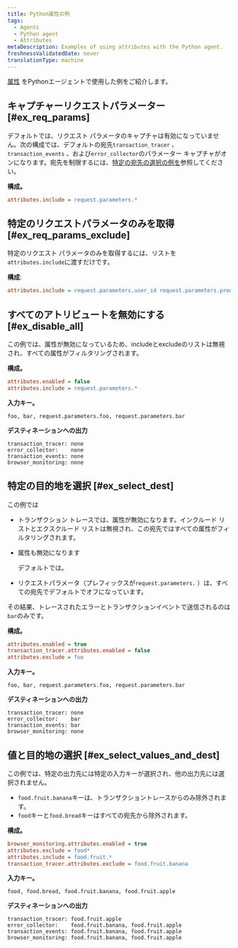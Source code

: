 ```yaml
---
title: Python属性の例
tags:
  - Agents
  - Python agent
  - Attributes
metaDescription: Examples of using attributes with the Python agent.
freshnessValidatedDate: never
translationType: machine
---
```


[属性](/docs/agents/python-agent/attributes/python-agent-attributes) をPythonエージェントで使用した例をご紹介します。

## キャプチャーリクエストパラメーター [#ex_req_params]

デフォルトでは、リクエスト パラメータのキャプチャは有効になっていません。次の構成では、デフォルトの宛先`transaction_tracer` 、 `transaction_events` 、および`error_collector`のパラメーター キャプチャがオンになります。宛先を制限するには、[特定の宛先の選択の例を](#ex_select_dest)参照してください。

**構成。**

```ini
attributes.include = request.parameters.*
```

## 特定のリクエストパラメータのみを取得 [#ex_req_params_exclude]

特定のリクエスト パラメータのみを取得するには、リストを`attributes.include`に渡すだけです。

**構成**:

```ini
attributes.include = request.parameters.user_id request.parameters.product_id
```

## すべてのアトリビュートを無効にする [#ex_disable_all]

この例では、属性が無効になっているため、includeとexcludeのリストは無視され、すべての属性がフィルタリングされます。

**構成。**

```ini
attributes.enabled = false
attributes.include = request.parameters.*
```

**入力キー。**

```
foo, bar, request.parameters.foo, request.parameters.bar
```

**デスティネーションへの出力**

```
transaction_tracer: none
error_collector:    none
transaction_events: none
browser_monitoring: none
```

## 特定の目的地を選択 [#ex_select_dest]

この例では

* トランザクション トレースでは、属性が無効になります。インクルード リストとエクスクルード リストは無視され、この宛先ではすべての属性がフィルタリングされます。

* 属性も無効になります

  <InlinePopover type="browser"/>

  デフォルトでは。

* リクエストパラメータ（プレフィックスが`request.parameters.` ）は、すべての宛先でデフォルトでオフになっています。

その結果、トレースされたエラーとトランザクションイベントで送信されるのは`bar`のみです。

**構成。**

```ini
attributes.enabled = true
transaction_tracer.attributes.enabled = false
attributes.exclude = foo
```

**入力キー。**

```
foo, bar, request.parameters.foo, request.parameters.bar
```

**デスティネーションへの出力**

```
transaction_tracer: none
error_collector:    bar
transaction_events: bar
browser_monitoring: none
```

## 値と目的地の選択 [#ex_select_values_and_dest]

この例では、特定の出力先には特定の入力キーが選択され、他の出力先には選択されません。

* `food.fruit.banana`キーは、トランザクショントレースからのみ除外されます。
* `food`キーと`food.bread`キーはすべての宛先から除外されます。

**構成。**

```ini
browser_monitoring.attributes.enabled = true
attributes.exclude = food*
attributes.include = food.fruit.*
transaction_tracer.attributes.exclude = food.fruit.banana
```

**入力キー。**

```
food, food.bread, food.fruit.banana, food.fruit.apple
```

**デスティネーションへの出力**

```
transaction_tracer: food.fruit.apple
error_collector:    food.fruit.banana, food.fruit.apple
transaction_events: food.fruit.banana, food.fruit.apple
browser_monitoring: food.fruit.banana, food.fruit.apple
```